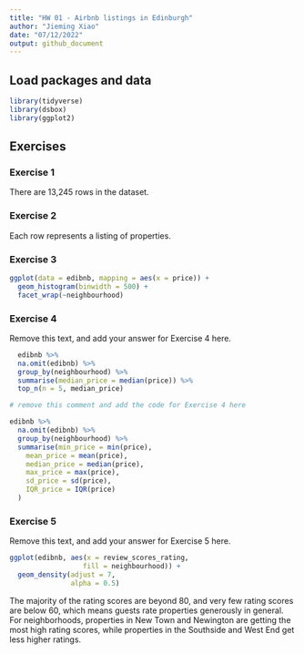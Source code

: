 ```yaml
---
title: "HW 01 - Airbnb listings in Edinburgh"
author: "Jieming Xiao"
date: "07/12/2022"
output: github_document
---
```


## Load packages and data

```r
library(tidyverse)
library(dsbox)
library(ggplot2)
```

## Exercises

### Exercise 1

There are 13,245 rows in the dataset.

### Exercise 2

Each row represents a listing of properties.


### Exercise 3



```r
ggplot(data = edibnb, mapping = aes(x = price)) +
  geom_histogram(binwidth = 500) +
  facet_wrap(~neighbourhood)
```

### Exercise 4

Remove this text, and add your answer for Exercise 4 here.

```r
  edibnb %>%
  na.omit(edibnb) %>%
  group_by(neighbourhood) %>%
  summarise(median_price = median(price)) %>%
  top_n(n = 5, median_price)
```

```r
# remove this comment and add the code for Exercise 4 here
```

```r
edibnb %>%
  na.omit(edibnb) %>%
  group_by(neighbourhood) %>%
  summarise(min_price = min(price),
    mean_price = mean(price),
    median_price = median(price),
    max_price = max(price),
    sd_price = sd(price),
    IQR_price = IQR(price)
  )

```

### Exercise 5

Remove this text, and add your answer for Exercise 5 here.

```r
ggplot(edibnb, aes(x = review_scores_rating,
                  fill = neighbourhood)) +
  geom_density(adjust = 7, 
               alpha = 0.5) 

```
The majority of the rating scores are beyond 80, and very few rating scores are below 60, which means guests rate properties generously in general. For neighborhoods, properties in New Town and Newington are getting the most high rating scores, while properties in the Southside and West End get less higher ratings. 
